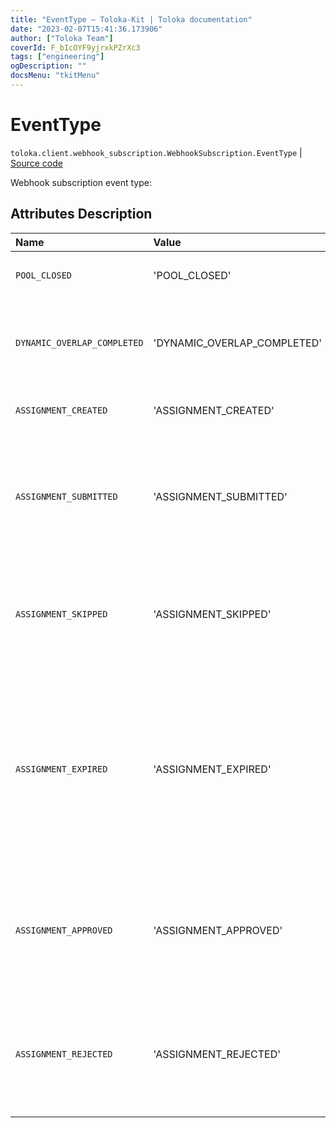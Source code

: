 ```yaml
---
title: "EventType — Toloka-Kit | Toloka documentation"
date: "2023-02-07T15:41:36.173906"
author: ["Toloka Team"]
coverId: F_bIcOYF9yjrxkPZrXc3
tags: ["engineering"]
ogDescription: ""
docsMenu: "tkitMenu"
---
```


# EventType
`toloka.client.webhook_subscription.WebhookSubscription.EventType` | [Source code](https://github.com/Toloka/toloka-kit/blob/v1.1.3/src/client/webhook_subscription.py#L22)

Webhook subscription event type:

## Attributes Description

| Name | Value | Description |
| :------| :-----------| :----------|
`POOL_CLOSED`|'POOL_CLOSED'|<p>The pool is closed.</p>
`DYNAMIC_OVERLAP_COMPLETED`|'DYNAMIC_OVERLAP_COMPLETED'|<p>There is an aggregated estimate for dynamic overlap.</p>
`ASSIGNMENT_CREATED`|'ASSIGNMENT_CREATED'|<p>Task created.</p>
`ASSIGNMENT_SUBMITTED`|'ASSIGNMENT_SUBMITTED'|<p>The task has been completed and is waiting for acceptance by the customer.</p>
`ASSIGNMENT_SKIPPED`|'ASSIGNMENT_SKIPPED'|<p>The task was taken to work, but the Toloker skipped it and did not return to it.</p>
`ASSIGNMENT_EXPIRED`|'ASSIGNMENT_EXPIRED'|<p>The task was taken to work, but the Toloker did not have time to complete it in the allotted time or refused it before the end of the term.</p>
`ASSIGNMENT_APPROVED`|'ASSIGNMENT_APPROVED'|<p>The task was performed by the Toloker and confirmed by the customer.</p>
`ASSIGNMENT_REJECTED`|'ASSIGNMENT_REJECTED'|<p>The task was completed by the Toloker, but rejected by the customer.</p>